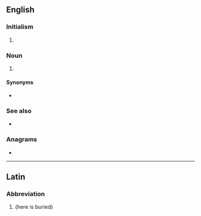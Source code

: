 {{also|hse}}
==English==

===Initialism===
{{en-initialism}}

# {{lb|en|Ireland}} {{w|lang=en|Health Service Executive||en}}

===Noun===
{{en-noun}}

# {{initialism of|lang=en|[[health]], [[safety]], [[environment]]}}

====Synonyms====
* {{sense|health, safety, environment}} {{l|en|EHS|gloss=environment, health, safety}}

===See also===
* {{pedia|lang=en|environment, health and safety}}

===Anagrams===
* {{anagrams|en|(s)he|EH&S|EHS|Esh|SHE|She|esh|he's|hes|s/he|she|she-}}

----

==Latin==

===Abbreviation===
{{rfc-header|Abbreviation}}
{{head|la|abbreviation}}

# {{abbreviation of|[[hic]] [[sepultus]] [[est]]|lang=la|nodot=1}} (here is buried)